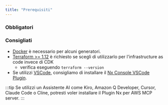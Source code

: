 ```yaml
---
title: "Prerequisiti"
---
```





### Obbligatori

<Snippet name="required-prerequisites" parentHeading="Obbligatori" />

### Consigliati

- [Docker](https://www.docker.com/) è necessario per alcuni generatori.
- [Terraform >= 1.12](https://developer.hashicorp.com/terraform/install) è richiesto se scegli di utilizzarlo per l'infrastructure as code invece di CDK
  - verifica eseguendo `terraform --version`
- Se utilizzi [VSCode](https://code.visualstudio.com/), consigliamo di installare il [Nx Console VSCode Plugin](https://marketplace.visualstudio.com/items?itemName=nrwl.angular-console).

:::tip
Se utilizzi un Assistente AI come Kiro, Amazon Q Developer, Cursor, Claude Code o Cline, potresti voler <Link path="/get_started/building-with-ai">installare il Plugin Nx per AWS MCP server.</Link>
:::